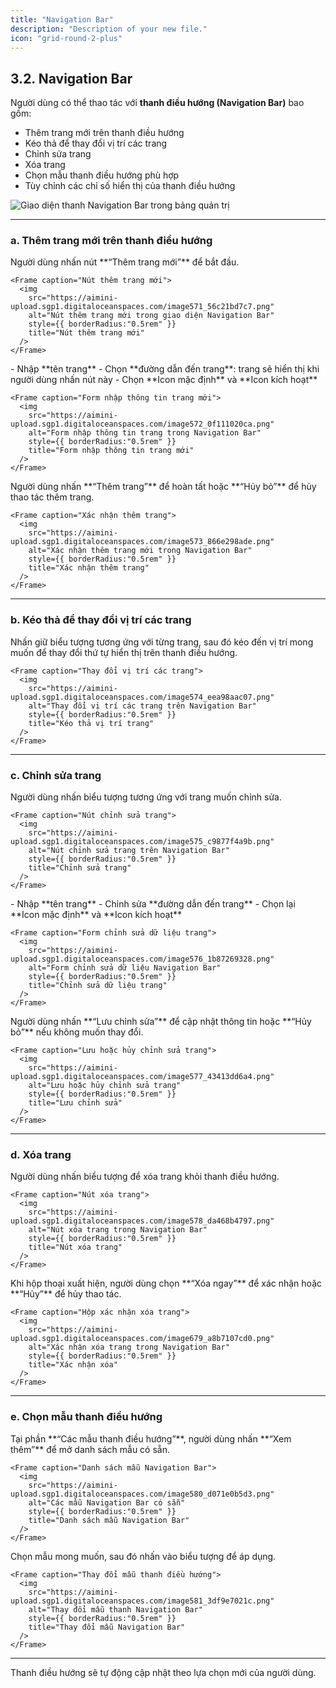 ```yaml
---
title: "Navigation Bar"
description: "Description of your new file."
icon: "grid-round-2-plus"
---
```


## **3.2. Navigation Bar** 

Người dùng có thể thao tác với **thanh điều hướng (Navigation Bar)** bao gồm:

- Thêm trang mới trên thanh điều hướng  
- Kéo thả để thay đổi vị trí các trang  
- Chỉnh sửa trang  
- Xóa trang  
- Chọn mẫu thanh điều hướng phù hợp  
- Tùy chỉnh các chỉ số hiển thị của thanh điều hướng

<Frame caption="Giao diện thanh điều hướng">
  <img
    src="https://aimini-upload.sgp1.digitaloceanspaces.com/image570_ba08464394.png"
    alt="Giao diện thanh Navigation Bar trong bảng quản trị"
    style={{ borderRadius:"0.5rem" }}
    title="Giao diện Navigation Bar"
  />
</Frame>

---

### **a. Thêm trang mới trên thanh điều hướng**

<Steps>
  <Step title="Nhấn vào nút Thêm trang mới">
    Người dùng nhấn nút **“Thêm trang mới”** để bắt đầu.

    <Frame caption="Nút thêm trang mới">
      <img
        src="https://aimini-upload.sgp1.digitaloceanspaces.com/image571_56c21bd7c7.png"
        alt="Nút thêm trang mới trong giao diện Navigation Bar"
        style={{ borderRadius:"0.5rem" }}
        title="Nút thêm trang mới"
      />
    </Frame>
  </Step>

  <Step title="Nhập thông tin trang mới">
    - Nhập **tên trang**  
    - Chọn **đường dẫn đến trang**: trang sẽ hiển thị khi người dùng nhấn nút này  
    - Chọn **Icon mặc định** và **Icon kích hoạt**

    <Frame caption="Form nhập thông tin trang mới">
      <img
        src="https://aimini-upload.sgp1.digitaloceanspaces.com/image572_0f111020ca.png"
        alt="Form nhập thông tin trang trong Navigation Bar"
        style={{ borderRadius:"0.5rem" }}
        title="Form nhập thông tin trang mới"
      />
    </Frame>
  </Step>

  <Step title="Xác nhận thêm trang">
    Người dùng nhấn **“Thêm trang”** để hoàn tất hoặc **“Hủy bỏ”** để hủy thao tác thêm trang.

    <Frame caption="Xác nhận thêm trang">
      <img
        src="https://aimini-upload.sgp1.digitaloceanspaces.com/image573_866e298ade.png"
        alt="Xác nhận thêm trang mới trong Navigation Bar"
        style={{ borderRadius:"0.5rem" }}
        title="Xác nhận thêm trang"
      />
    </Frame>
  </Step>
</Steps>

---

### **b. Kéo thả để thay đổi vị trí các trang**

<Steps>
  <Step title="Kéo thả để sắp xếp thứ tự trang">
    Nhấn giữ biểu tượng <Icon icon="grip-vertical" color="#cfcfcf" size={15} /> tương ứng với từng trang, sau đó kéo đến vị trí mong muốn để thay đổi thứ tự hiển thị trên thanh điều hướng.  

    <Frame caption="Thay đổi vị trí các trang">
      <img
        src="https://aimini-upload.sgp1.digitaloceanspaces.com/image574_eea98aac07.png"
        alt="Thay đổi vị trí các trang trên Navigation Bar"
        style={{ borderRadius:"0.5rem" }}
        title="Kéo thả vị trí trang"
      />
    </Frame>
  </Step>
</Steps>

---

### **c. Chỉnh sửa trang**

<Steps>
  <Step title="Nhấn vào biểu tượng chỉnh sửa">
    Người dùng nhấn biểu tượng <Icon icon="pencil" color="#cfcfcf" size={15} /> tương ứng với trang muốn chỉnh sửa.

    <Frame caption="Nút chỉnh sửa trang">
      <img
        src="https://aimini-upload.sgp1.digitaloceanspaces.com/image575_c9877f4a9b.png"
        alt="Nút chỉnh sửa trang trên Navigation Bar"
        style={{ borderRadius:"0.5rem" }}
        title="Chỉnh sửa trang"
      />
    </Frame>
  </Step>

  <Step title="Chỉnh sửa thông tin trang">
    - Nhập **tên trang**  
    - Chỉnh sửa **đường dẫn đến trang**  
    - Chọn lại **Icon mặc định** và **Icon kích hoạt**

    <Frame caption="Form chỉnh sửa dữ liệu trang">
      <img
        src="https://aimini-upload.sgp1.digitaloceanspaces.com/image576_1b87269328.png"
        alt="Form chỉnh sửa dữ liệu Navigation Bar"
        style={{ borderRadius:"0.5rem" }}
        title="Chỉnh sửa dữ liệu trang"
      />
    </Frame>
  </Step>

  <Step title="Lưu hoặc hủy chỉnh sửa">
    Người dùng nhấn **“Lưu chỉnh sửa”** để cập nhật thông tin hoặc **“Hủy bỏ”** nếu không muốn thay đổi.

    <Frame caption="Lưu hoặc hủy chỉnh sửa trang">
      <img
        src="https://aimini-upload.sgp1.digitaloceanspaces.com/image577_43413dd6a4.png"
        alt="Lưu hoặc hủy chỉnh sửa trang"
        style={{ borderRadius:"0.5rem" }}
        title="Lưu chỉnh sửa"
      />
    </Frame>
  </Step>
</Steps>

---

### **d. Xóa trang**

<Steps>
  <Step title="Nhấn vào biểu tượng xóa">
    Người dùng nhấn biểu tượng <Icon icon="trash-can" color="#cfcfcf" size={15} /> để xóa trang khỏi thanh điều hướng.

    <Frame caption="Nút xóa trang">
      <img
        src="https://aimini-upload.sgp1.digitaloceanspaces.com/image578_da468b4797.png"
        alt="Nút xóa trang trong Navigation Bar"
        style={{ borderRadius:"0.5rem" }}
        title="Nút xóa trang"
      />
    </Frame>
  </Step>

  <Step title="Xác nhận thao tác xóa">
    Khi hộp thoại xuất hiện, người dùng chọn **“Xóa ngay”** để xác nhận hoặc **“Hủy”** để hủy thao tác.

    <Frame caption="Hộp xác nhận xóa trang">
      <img
        src="https://aimini-upload.sgp1.digitaloceanspaces.com/image679_a8b7107cd0.png"
        alt="Xác nhận xóa trang trong Navigation Bar"
        style={{ borderRadius:"0.5rem" }}
        title="Xác nhận xóa"
      />
    </Frame>
  </Step>
</Steps>

---

### **e. Chọn mẫu thanh điều hướng**

<Steps>
  <Step title="Xem thêm mẫu thanh điều hướng">
    Tại phần **“Các mẫu thanh điều hướng”**, người dùng nhấn **“Xem thêm”** để mở danh sách mẫu có sẵn.

    <Frame caption="Danh sách mẫu Navigation Bar">
      <img
        src="https://aimini-upload.sgp1.digitaloceanspaces.com/image580_d071e0b5d3.png"
        alt="Các mẫu Navigation Bar có sẵn"
        style={{ borderRadius:"0.5rem" }}
        title="Danh sách mẫu Navigation Bar"
      />
    </Frame>
  </Step>

  <Step title="Chọn và áp dụng mẫu">
    Chọn mẫu mong muốn, sau đó nhấn vào biểu tượng <Icon icon="check-circle" color="#0a06e4" size={15} /> để áp dụng.

    <Frame caption="Thay đổi mẫu thanh điều hướng">
      <img
        src="https://aimini-upload.sgp1.digitaloceanspaces.com/image581_3df9e7021c.png"
        alt="Thay đổi mẫu thanh Navigation Bar"
        style={{ borderRadius:"0.5rem" }}
        title="Thay đổi mẫu Navigation Bar"
      />
    </Frame>
  </Step>
</Steps>

---

Thanh điều hướng sẽ tự động cập nhật theo lựa chọn mới của người dùng.
